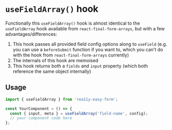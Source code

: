 
<Meta title="Utils and Hooks/useFieldArray" />

# `useFieldArray()` hook

Functionally this `useFieldArray()` hook is almost identical to the `useFieldArray`
hook available from `react-final-form-arrays`, but with a few advantages/differences:

1. This hook passes all provided field config options along to `useField`
   (e.g. you can use a `beforeSubmit` function if you want to, which you can't do with the hook
   from `react-final-form-arrays` currently)
2. The internals of this hook are memoised
3. This hook returns both a `fields` and `input` property
   (which both reference the same object internally)

## Usage

```jsx
import { useFieldArray } from 'rea11y-easy-form';

const YourComponent = () => {
  const { input, meta } = useFieldArray('field-name', config);
  // your component code here
};
```
